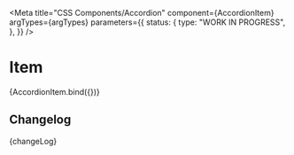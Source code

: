 
<Meta
  title="CSS Components/Accordion"
  component={AccordionItem}
  argTypes={argTypes}
  parameters={{
    status: {
      type: "WORK IN PROGRESS",
    },
  }}
/>

# Item

<Canvas>
  <Story name="Item" args={defaultArgs}>
    {AccordionItem.bind({})}
  </Story>
</Canvas>

<ArgsTable story="Item" />

## Changelog

<Description>{changeLog}</Description>

